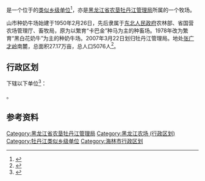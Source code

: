 {{中国乡级行政区|23/10/83/501/000
|行政区全称           = {{PAGENAMEBASE}}
|上级行政区           = [[黑龙江省农垦牡丹江管理局|黑龙江省农垦牡丹江管理局]]
}}

'''{{PAGENAMEBASE}}'''是一个位于{{PRC admin/fullname|23/10/83/501/000|3}}的[[类似乡级单位|类似乡级单位]]<ref>{{PRC admin/ref sgc|{{PRC admin/parent|23/10/83/501/000}}}}</ref>，亦是[[黑龙江省农垦牡丹江管理局|黑龙江省农垦牡丹江管理局]]所属的一个牧场。

山市种奶牛场始建于1950年2月26日，先后隶属于[[东北人民政府|东北人民政府]]农林部、省国营农场管理厅、畜牧局，原为以繁育“卡巴金”种马为主的种畜场。1978年改为繁育“黑白花奶牛”为主的种奶牛场。2007年3月22日划归牡丹江管理局。地处[[张广才岭|张广才岭]]南麓，总面积27.17万亩，总人口5076人<ref>{{cite web |title=山市种奶牛场 |url=http://zw.chinabdh.com/8518farm/index.jhtml |website=黑龙江省农垦总局 }}{{Dead link}}</ref>。

== 行政区划 ==
{{PAGENAMEBASE}}下辖以下单位<ref>{{PRC admin/ref sgc|23/10/83/501/000}}</ref>：

{{PRC admin/children|23/10/83/501/000}}。

== 参考资料 ==
{{Reflist}}


{{黑龙江省农垦总局}}
{{海林市行政区划}}
{{黑龙江行政区划小作品}}

[[Category:黑龙江省农垦牡丹江管理局|Category:黑龙江省农垦牡丹江管理局]]
[[Category:黑龙江农场_(行政区划)|Category:黑龙江农场 (行政区划)]]
[[Category:牡丹江类似乡级单位|Category:牡丹江类似乡级单位]]
[[Category:海林市行政区划|Category:海林市行政区划]]